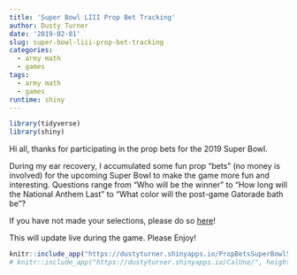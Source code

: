 ```yaml
---
title: 'Super Bowl LIII Prop Bet Tracking'
author: Dusty Turner
date: '2019-02-01'
slug: super-bowl-liii-prop-bet-tracking
categories:
  - army math
  - games
tags:
  - army math
  - games
runtime: shiny
---
```


```r
library(tidyverse)
library(shiny)
```

Hi all, thanks for participating in the prop bets for the 2019 Super Bowl.  

During my ear recovery, I accumulated some fun prop “bets” (no money is involved) for the upcoming Super Bowl to make the game more fun and interesting.  Questions range from “Who will be the winner” to “How long will the National Anthem Last” to “What color will the post-game Gatorade bath be”? 

If you have not made your selections, please do so [here](https://goo.gl/forms/fCzb9maHCsRbU3Nc2)!

This will update live during the game.  Please Enjoy!

<center>
```r
knitr::include_app("https://dustyturner.shinyapps.io/PropBetsSuperBowl50/", height = "1000px")
# knitr::include_app("https://dustyturner.shinyapps.io/CalUno/", height = "650px")
```
</center>


<!-- ```{r introcode, message=FALSE, warning=FALSE, include=FALSE, paged.print=FALSE} -->
<!-- library(googlesheets) -->
<!-- library(tidyverse) -->
<!-- library(stringr) -->

<!-- gap <- gs_title("Super Bowl LIII Prop Bets (Responses)") -->
<!-- data = gs_read(gap) %>% janitor::clean_names() -->

<!-- thesenames = data  -->

<!-- these = data %>%  -->
<!--   # select_if(~ !any(is.na(.))) %>% -->
<!--   filter(email_address=="dusty.s.turner@gmail.com") -->

<!-- prescores =  -->
<!-- data %>%  -->
<!--   # select(thesenames) %>% -->
<!--   mutate(who_will_win_the_coin_toss = ifelse(who_will_win_the_coin_toss==these$who_will_win_the_coin_toss,str_sub(who_will_win_the_coin_toss,-2,-2),NA)) %>% -->
<!--   mutate(will_the_coin_be_heads_or_tails = ifelse(will_the_coin_be_heads_or_tails==these$will_the_coin_be_heads_or_tails,str_sub(will_the_coin_be_heads_or_tails,-2,-2),NA)) %>% -->
<!--   mutate(will_the_call_be_heads_or_tails = ifelse(will_the_call_be_heads_or_tails==these$will_the_call_be_heads_or_tails,str_sub(will_the_call_be_heads_or_tails,-2,-2),NA)) %>% -->
<!--   mutate(who_will_receive_the_first_kickoff = ifelse(who_will_receive_the_first_kickoff==these$who_will_receive_the_first_kickoff,str_sub(who_will_receive_the_first_kickoff,-2,-2),NA)) %>% -->
<!--   mutate(how_long_will_gladys_knights_rendition_of_the_national_anthem_last = ifelse(how_long_will_gladys_knights_rendition_of_the_national_anthem_last==these$how_long_will_gladys_knights_rendition_of_the_national_anthem_last,str_sub(how_long_will_gladys_knights_rendition_of_the_national_anthem_last,-2,-2),NA)) %>% -->
<!--   mutate(will_gladys_knight_wear_clothing_in_support_of_one_of_the_teams = ifelse(will_gladys_knight_wear_clothing_in_support_of_one_of_the_teams==these$will_gladys_knight_wear_clothing_in_support_of_one_of_the_teams,str_sub(will_gladys_knight_wear_clothing_in_support_of_one_of_the_teams,-2,-2),NA)) %>% -->
<!--   mutate(which_will_be_mentioned_first_after_the_opening_kickoff = ifelse(which_will_be_mentioned_first_after_the_opening_kickoff==these$which_will_be_mentioned_first_after_the_opening_kickoff,str_sub(which_will_be_mentioned_first_after_the_opening_kickoff,-2,-2),NA)) %>% -->
<!--   mutate(the_first_play_from_scrimmage_in_the_game_will_be_a = ifelse(the_first_play_from_scrimmage_in_the_game_will_be_a==these$the_first_play_from_scrimmage_in_the_game_will_be_a,str_sub(the_first_play_from_scrimmage_in_the_game_will_be_a,-2,-2),NA)) %>% -->
<!--   mutate(the_first_play_from_scrimmage_in_the_second_half_will_be_a = ifelse(the_first_play_from_scrimmage_in_the_second_half_will_be_a==these$the_first_play_from_scrimmage_in_the_second_half_will_be_a,str_sub(the_first_play_from_scrimmage_in_the_second_half_will_be_a,-2,-2),NA)) %>% -->
<!--   mutate(will_the_first_score_be_a = ifelse(will_the_first_score_be_a==these$will_the_first_score_be_a,str_sub(will_the_first_score_be_a,-2,-2),NA)) %>% -->
<!--   mutate(will_the_first_touchdown_be = ifelse(will_the_first_touchdown_be==these$will_the_first_touchdown_be,str_sub(will_the_first_touchdown_be,-2,-2),NA)) %>% -->
<!--   mutate(what_will_happen_first = ifelse(what_will_happen_first==these$what_will_happen_first,str_sub(what_will_happen_first,-2,-2),NA)) %>% -->
<!--   mutate(what_will_happen_first_1 = ifelse(what_will_happen_first_1==these$what_will_happen_first_1,str_sub(what_will_happen_first_1,-2,-2),NA)) %>% -->
<!--   mutate(will_the_first_penalty_be_offensive_or_defensive = ifelse(will_the_first_penalty_be_offensive_or_defensive==these$will_the_first_penalty_be_offensive_or_defensive,str_sub(will_the_first_penalty_be_offensive_or_defensive,-2,-2),NA)) %>% -->
<!--   mutate(will_there_be_a_penalty_for_roughing_the_passer = ifelse(will_there_be_a_penalty_for_roughing_the_passer==these$will_there_be_a_penalty_for_roughing_the_passer,str_sub(will_there_be_a_penalty_for_roughing_the_passer,-2,-2),NA)) %>% -->
<!--   mutate(which_team_will_punt_first_in_the_game = ifelse(which_team_will_punt_first_in_the_game==these$which_team_will_punt_first_in_the_game,str_sub(which_team_will_punt_first_in_the_game,-2,-2),NA)) %>% -->
<!--   mutate(will_a_non_qb_throw_a_pass = ifelse(will_a_non_qb_throw_a_pass==these$will_a_non_qb_throw_a_pass,str_sub(will_a_non_qb_throw_a_pass,-2,-2),NA)) %>% -->
<!--   mutate(will_there_be_a_special_teams_or_defensive_touchdown = ifelse(will_there_be_a_special_teams_or_defensive_touchdown==these$will_there_be_a_special_teams_or_defensive_touchdown,str_sub(will_there_be_a_special_teams_or_defensive_touchdown,-2,-2),NA)) %>% -->
<!--   mutate(who_will_the_first_penalty_be_on = ifelse(who_will_the_first_penalty_be_on==these$who_will_the_first_penalty_be_on,str_sub(who_will_the_first_penalty_be_on,-2,-2),NA)) %>% -->
<!--   mutate(will_there_be_an_onside_kick_attempt_in_the_game = ifelse(will_there_be_an_onside_kick_attempt_in_the_game==these$will_there_be_an_onside_kick_attempt_in_the_game,str_sub(will_there_be_an_onside_kick_attempt_in_the_game,-2,-2),NA)) %>% -->
<!--   mutate(which_team_will_give_up_the_first_turn_over = ifelse(which_team_will_give_up_the_first_turn_over==these$which_team_will_give_up_the_first_turn_over,str_sub(which_team_will_give_up_the_first_turn_over,-2,-2),NA)) %>% -->
<!--   mutate(will_tom_brady_throw_for_more_yards_than_his_season_average_272_2 = ifelse(will_tom_brady_throw_for_more_yards_than_his_season_average_272_2==these$will_tom_brady_throw_for_more_yards_than_his_season_average_272_2,str_sub(will_tom_brady_throw_for_more_yards_than_his_season_average_272_2,-2,-2),NA)) %>% -->
<!--   mutate(will_jared_goff_throw_for_more_yards_than_his_season_average_293_0 = ifelse(will_jared_goff_throw_for_more_yards_than_his_season_average_293_0==these$will_jared_goff_throw_for_more_yards_than_his_season_average_293_0,str_sub(will_jared_goff_throw_for_more_yards_than_his_season_average_293_0,-2,-2),NA)) %>% -->
<!--   mutate(which_former_georgia_bulldog_will_have_more_rushing_yards = ifelse(which_former_georgia_bulldog_will_have_more_rushing_yards==these$which_former_georgia_bulldog_will_have_more_rushing_yards,str_sub(which_former_georgia_bulldog_will_have_more_rushing_yards,-2,-2),NA)) %>% -->
<!--   mutate(who_will_win_the_super_bowl = ifelse(who_will_win_the_super_bowl==these$who_will_win_the_super_bowl,str_sub(who_will_win_the_super_bowl,-2,-2),NA)) %>% -->
<!--   mutate(how_many_points_will_the_patriots_score = ifelse(how_many_points_will_the_patriots_score==these$how_many_points_will_the_patriots_score,str_sub(how_many_points_will_the_patriots_score,-2,-2),NA)) %>% -->
<!--   mutate(how_many_points_will_the_rams_score = ifelse(how_many_points_will_the_rams_score==these$how_many_points_will_the_rams_score,str_sub(how_many_points_will_the_rams_score,-2,-2),NA)) %>% -->
<!--   mutate(will_there_be_more_or_less_points_scored_in_the_first_half_than_than_27_5_current_over_under = ifelse(will_there_be_more_or_less_points_scored_in_the_first_half_than_than_27_5_current_over_under==these$will_there_be_more_or_less_points_scored_in_the_first_half_than_than_27_5_current_over_under,str_sub(will_there_be_more_or_less_points_scored_in_the_first_half_than_than_27_5_current_over_under,-2,-2),NA)) %>% -->
<!--   mutate(will_there_be_more_or_less_points_scored_than_56_5_current_over_under = ifelse(will_there_be_more_or_less_points_scored_than_56_5_current_over_under==these$will_there_be_more_or_less_points_scored_than_56_5_current_over_under,str_sub(will_there_be_more_or_less_points_scored_than_56_5_current_over_under,-2,-2),NA)) %>% -->
<!--   mutate(will_both_teams_combined_score_76_or_more_points_to_break_the_super_bowl_record = ifelse(will_both_teams_combined_score_76_or_more_points_to_break_the_super_bowl_record==these$will_both_teams_combined_score_76_or_more_points_to_break_the_super_bowl_record,str_sub(will_both_teams_combined_score_76_or_more_points_to_break_the_super_bowl_record,-2,-2),NA)) %>% -->
<!--   mutate(will_the_patriots_score_more_than_2_5_more_points_than_the_rams_current_spread = ifelse(will_the_patriots_score_more_than_2_5_more_points_than_the_rams_current_spread==these$will_the_patriots_score_more_than_2_5_more_points_than_the_rams_current_spread,str_sub(will_the_patriots_score_more_than_2_5_more_points_than_the_rams_current_spread,-2,-2),NA)) %>% -->
<!--   mutate(will_the_patriots_team_rush_for_more_than_their_season_average_127_3 = ifelse(will_the_patriots_team_rush_for_more_than_their_season_average_127_3==these$will_the_patriots_team_rush_for_more_than_their_season_average_127_3,str_sub(will_the_patriots_team_rush_for_more_than_their_season_average_127_3,-2,-2),NA)) %>% -->
<!--   mutate(will_the_rams_team_rush_for_more_than_their_season_average_139_4 = ifelse(will_the_rams_team_rush_for_more_than_their_season_average_139_4==these$will_the_rams_team_rush_for_more_than_their_season_average_139_4,str_sub(will_the_rams_team_rush_for_more_than_their_season_average_139_4,-2,-2),NA)) %>% -->
<!--   mutate(who_will_be_the_mvp = ifelse(who_will_be_the_mvp==these$who_will_be_the_mvp,str_sub(who_will_be_the_mvp,-2,-2),NA)) %>% -->
<!--   mutate(will_either_team_have_a_scoring_drive_that_lasts_less_time_than_it_takes_for_gladys_knight_to_sing_the_national_anthem = ifelse(will_either_team_have_a_scoring_drive_that_lasts_less_time_than_it_takes_for_gladys_knight_to_sing_the_national_anthem==these$will_either_team_have_a_scoring_drive_that_lasts_less_time_than_it_takes_for_gladys_knight_to_sing_the_national_anthem,str_sub(will_either_team_have_a_scoring_drive_that_lasts_less_time_than_it_takes_for_gladys_knight_to_sing_the_national_anthem,-2,-2),NA)) %>% -->
<!--   mutate(which_commercial_will_come_first = ifelse(which_commercial_will_come_first==these$which_commercial_will_come_first,str_sub(which_commercial_will_come_first,-2,-2),NA)) %>% -->
<!--   mutate(how_many_songs_will_be_played_during_the_halftime_show = ifelse(how_many_songs_will_be_played_during_the_halftime_show==these$how_many_songs_will_be_played_during_the_halftime_show,str_sub(how_many_songs_will_be_played_during_the_halftime_show,-2,-2),NA)) %>% -->
<!--   mutate(what_color_will_the_gatorade_be_that_is_dumped_on_the_winning_coach = ifelse(what_color_will_the_gatorade_be_that_is_dumped_on_the_winning_coach==these$what_color_will_the_gatorade_be_that_is_dumped_on_the_winning_coach,str_sub(what_color_will_the_gatorade_be_that_is_dumped_on_the_winning_coach,-2,-2),NA)) %>% -->
<!--   mutate(which_will_be_larger = ifelse(which_will_be_larger==these$which_will_be_larger,str_sub(which_will_be_larger,-2,-2),NA)) %>% -->
<!--   mutate(which_will_be_larger_1 = ifelse(which_will_be_larger_1==these$which_will_be_larger_1,str_sub(which_will_be_larger_1,-2,-2),NA)) %>% -->
<!--   mutate(which_will_be_higher = ifelse(which_will_be_higher==these$which_will_be_higher,str_sub(which_will_be_higher,-2,-2),NA)) %>% -->
<!--   mutate(which_will_be_higher_1 = ifelse(which_will_be_higher_1==these$which_will_be_higher_1,str_sub(which_will_be_higher_1,-2,-2),NA))  -->
<!--   # select(will_gladys_knight_wear_clothing_in_support_of_one_of_the_teams) -->


<!-- # prescores %>% select(will_gladys_knight_wear_clothing_in_support_of_one_of_the_teams) -->

<!-- scores =  -->
<!-- prescores %>% -->
<!--   filter(email_address!="dusty.s.turner@gmail.com") %>% -->
<!--   column_to_rownames(var = "email_address") %>%  -->
<!--   # as_tibble() %>% -->
<!--   mutate_if(is.logical, as.numeric) %>% select(-c(timestamp,are_you_a_cadet_im_keeping_these_separate_for_my_cadet_super_bowl_party)) %>% -->
<!--   mutate_all(funs(replace(., is.na(.), 0))) %>% -->
<!--   mutate_if(is.character, as.numeric) %>% -->
<!--   t() %>% -->
<!--   colSums()  -->

<!-- # CurrentScores =    -->
<!-- # tibble(Score = scores, name = prescores$email_address) %>% -->
<!-- #   column_to_rownames(var = "name")  -->


<!-- ## remaining points possible -->



<!-- remaining =  -->
<!--   data %>%  -->
<!--   # select(thesenames) %>% -->
<!--   mutate(who_will_win_the_coin_toss = str_sub(who_will_win_the_coin_toss,-2,-2)) %>% -->
<!--   mutate(will_the_coin_be_heads_or_tails = str_sub(will_the_coin_be_heads_or_tails,-2,-2)) %>% -->
<!--   mutate(will_the_call_be_heads_or_tails = str_sub(will_the_call_be_heads_or_tails,-2,-2)) %>% -->
<!--   mutate(who_will_receive_the_first_kickoff = str_sub(who_will_receive_the_first_kickoff,-2,-2)) %>% -->
<!--   mutate(how_long_will_gladys_knights_rendition_of_the_national_anthem_last = str_sub(how_long_will_gladys_knights_rendition_of_the_national_anthem_last,-2,-2)) %>% -->
<!--   mutate(will_gladys_knight_wear_clothing_in_support_of_one_of_the_teams = str_sub(will_gladys_knight_wear_clothing_in_support_of_one_of_the_teams,-2,-2)) %>% -->
<!--   mutate(which_will_be_mentioned_first_after_the_opening_kickoff = str_sub(which_will_be_mentioned_first_after_the_opening_kickoff,-2,-2)) %>% -->
<!--   mutate(the_first_play_from_scrimmage_in_the_game_will_be_a = str_sub(the_first_play_from_scrimmage_in_the_game_will_be_a,-2,-2)) %>% -->
<!--   mutate(the_first_play_from_scrimmage_in_the_second_half_will_be_a = str_sub(the_first_play_from_scrimmage_in_the_second_half_will_be_a,-2,-2)) %>% -->
<!--   mutate(will_the_first_score_be_a = str_sub(will_the_first_score_be_a,-2,-2)) %>% -->
<!--   mutate(will_the_first_touchdown_be = str_sub(will_the_first_touchdown_be,-2,-2)) %>% -->
<!--   mutate(what_will_happen_first = str_sub(what_will_happen_first,-2,-2)) %>% -->
<!--   mutate(what_will_happen_first_1 = str_sub(what_will_happen_first_1,-2,-2)) %>% -->
<!--   mutate(will_the_first_penalty_be_offensive_or_defensive = str_sub(will_the_first_penalty_be_offensive_or_defensive,-2,-2)) %>% -->
<!--   mutate(will_there_be_a_penalty_for_roughing_the_passer = str_sub(will_there_be_a_penalty_for_roughing_the_passer,-2,-2)) %>% -->
<!--   mutate(which_team_will_punt_first_in_the_game = str_sub(which_team_will_punt_first_in_the_game,-2,-2)) %>% -->
<!--   mutate(will_a_non_qb_throw_a_pass = str_sub(will_a_non_qb_throw_a_pass,-2,-2)) %>% -->
<!--   mutate(will_there_be_a_special_teams_or_defensive_touchdown = str_sub(will_there_be_a_special_teams_or_defensive_touchdown,-2,-2)) %>% -->
<!--   mutate(who_will_the_first_penalty_be_on = str_sub(who_will_the_first_penalty_be_on,-2,-2)) %>% -->
<!--   mutate(will_there_be_an_onside_kick_attempt_in_the_game = str_sub(will_there_be_an_onside_kick_attempt_in_the_game,-2,-2)) %>% -->
<!--   mutate(which_team_will_give_up_the_first_turn_over = str_sub(which_team_will_give_up_the_first_turn_over,-2,-2)) %>% -->
<!--   mutate(will_tom_brady_throw_for_more_yards_than_his_season_average_272_2 = str_sub(will_tom_brady_throw_for_more_yards_than_his_season_average_272_2,-2,-2)) %>% -->
<!--   mutate(will_jared_goff_throw_for_more_yards_than_his_season_average_293_0 = str_sub(will_jared_goff_throw_for_more_yards_than_his_season_average_293_0,-2,-2)) %>% -->
<!--   mutate(which_former_georgia_bulldog_will_have_more_rushing_yards = str_sub(which_former_georgia_bulldog_will_have_more_rushing_yards,-2,-2)) %>% -->
<!--   mutate(who_will_win_the_super_bowl = str_sub(who_will_win_the_super_bowl,-2,-2)) %>% -->
<!--   mutate(how_many_points_will_the_patriots_score = str_sub(how_many_points_will_the_patriots_score,-2,-2)) %>% -->
<!--   mutate(how_many_points_will_the_rams_score = str_sub(how_many_points_will_the_rams_score,-2,-2)) %>% -->
<!--   mutate(will_there_be_more_or_less_points_scored_in_the_first_half_than_than_27_5_current_over_under = str_sub(will_there_be_more_or_less_points_scored_in_the_first_half_than_than_27_5_current_over_under,-2,-2)) %>% -->
<!--   mutate(will_there_be_more_or_less_points_scored_than_56_5_current_over_under = str_sub(will_there_be_more_or_less_points_scored_than_56_5_current_over_under,-2,-2)) %>% -->
<!--   mutate(will_both_teams_combined_score_76_or_more_points_to_break_the_super_bowl_record = str_sub(will_both_teams_combined_score_76_or_more_points_to_break_the_super_bowl_record,-2,-2)) %>% -->
<!--   mutate(will_the_patriots_score_more_than_2_5_more_points_than_the_rams_current_spread = str_sub(will_the_patriots_score_more_than_2_5_more_points_than_the_rams_current_spread,-2,-2)) %>% -->
<!--   mutate(will_the_patriots_team_rush_for_more_than_their_season_average_127_3 = str_sub(will_the_patriots_team_rush_for_more_than_their_season_average_127_3,-2,-2)) %>% -->
<!--   mutate(will_the_rams_team_rush_for_more_than_their_season_average_139_4 = str_sub(will_the_rams_team_rush_for_more_than_their_season_average_139_4,-2,-2)) %>% -->
<!--   mutate(who_will_be_the_mvp = str_sub(who_will_be_the_mvp,-2,-2)) %>% -->
<!--   mutate(will_either_team_have_a_scoring_drive_that_lasts_less_time_than_it_takes_for_gladys_knight_to_sing_the_national_anthem = str_sub(will_either_team_have_a_scoring_drive_that_lasts_less_time_than_it_takes_for_gladys_knight_to_sing_the_national_anthem,-2,-2)) %>% -->
<!--   mutate(which_commercial_will_come_first = str_sub(which_commercial_will_come_first,-2,-2)) %>% -->
<!--   mutate(how_many_songs_will_be_played_during_the_halftime_show = str_sub(how_many_songs_will_be_played_during_the_halftime_show,-2,-2)) %>% -->
<!--   mutate(what_color_will_the_gatorade_be_that_is_dumped_on_the_winning_coach = str_sub(what_color_will_the_gatorade_be_that_is_dumped_on_the_winning_coach,-2,-2)) %>% -->
<!--   mutate(which_will_be_larger = str_sub(which_will_be_larger,-2,-2)) %>% -->
<!--   mutate(which_will_be_larger_1 = str_sub(which_will_be_larger_1,-2,-2)) %>% -->
<!--   mutate(which_will_be_higher = str_sub(which_will_be_higher,-2,-2)) %>% -->
<!--   mutate(which_will_be_higher_1 = str_sub(which_will_be_higher_1,-2,-2))  -->

<!-- unresolved =  -->
<!--   remaining %>% -->
<!--   filter(email_address=="dusty.s.turner@gmail.com") %>% select_if(~ any(is.na(.))) %>% names() -->


<!-- unresolvedshow =  -->
<!--   remaining %>% select(email_address, unresolved)  -->


<!-- possiblescores =  -->
<!--   unresolvedshow %>% filter(email_address!="dusty.s.turner@gmail.com") %>% -->
<!--   column_to_rownames(var = "email_address") %>%  -->
<!--   # as_tibble() %>% -->
<!--   mutate_if(is.character, as.numeric) %>%  -->
<!--   # select(-c(timestamp)) %>% -->
<!--   mutate_all(funs(replace(., is.na(.), 0))) %>% -->
<!--   mutate_if(is.character, as.numeric) %>% -->
<!--   t() %>% -->
<!--   colSums()  -->

<!-- finalemails = data %>% select(email_address) %>% filter(email_address!="dusty.s.turner@gmail.com") -->

<!-- CurrentScores =    -->
<!--   tibble(Score = scores, name = finalemails$email_address, remainingpoints = possiblescores) %>% -->
<!--   column_to_rownames(var = "name")  -->

<!-- intermediate =  -->
<!-- unresolvedshow %>% filter(email_address!="dusty.s.turner@gmail.com") %>% -->
<!--   t() %>% as.data.frame() -->

<!-- rownames(intermediate) = colnames(unresolvedshow) -->
<!-- colnames(intermediate) = finalemails$email_address -->
<!-- intermediate = intermediate[-1,] -->

<!-- ``` -->

<!-- # Current Scores -->

<!-- ```{r echo=FALSE} -->
<!-- library(DT) -->
<!-- datatable(CurrentScores) -->

<!-- ``` -->

<!-- # Selections -->

<!-- ```{r echo=FALSE} -->
<!-- library(DT) -->
<!-- intermediate %>% -->
<!--   datatable() -->

<!-- ``` -->
